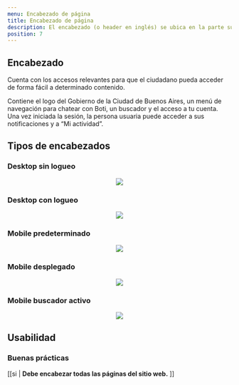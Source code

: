 ```yaml
---
menu: Encabezado de página
title: Encabezado de página
description: El encabezado (o header en inglés) se ubica en la parte superior de la página y es lo primero que visualiza el usuario al acceder al sitio web. Debe ser consistente y mostrarse en todas las páginas del sitio. 
position: 7
---
```


## Encabezado

Cuenta con los accesos relevantes para que el ciudadano pueda acceder de forma fácil a determinado contenido.

Contiene el logo del Gobierno de la Ciudad de Buenos Aires, un menú de navegación para chatear con Boti, un buscador y el acceso a tu cuenta. Una vez iniciada la sesión, la persona usuaria puede acceder a sus notificaciones y a “Mi actividad”.

## Tipos de encabezados

### Desktop sin logueo  

<div align="center" className="mt-5">
  <img src="/componentes/encabezado/encabezado_de_pagina_1.svg" />
</div>

### Desktop con logueo

<div align="center" className="mt-5">
  <img src="/componentes/encabezado/encabezado_de_pagina_2.svg" />
</div>

### Mobile predeterminado  

<div align="center" className="mt-5">
  <img src="/componentes/encabezado/encabezado_de_pagina_3.svg" />
</div>

### Mobile desplegado

<div align="center" className="mt-5">
  <img src="/componentes/encabezado/encabezado_de_pagina_4.svg" />
</div>

### Mobile buscador activo

<div align="center" className="mt-5">
  <img src="/componentes/encabezado/encabezado_de_pagina_5.svg" />
</div>

## Usabilidad

### Buenas prácticas

[[si | **Debe encabezar todas las páginas del sitio web.** ]]
